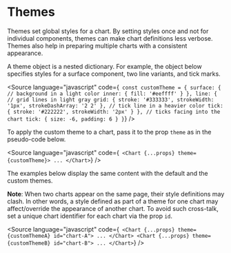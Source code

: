 
<Meta title="Core/Themes" />

# Themes

Themes set global styles for a chart.
By setting styles once and not for individual components, themes can make chart definitions less verbose.
Themes also help in preparing multiple charts with a consistent appearance.

A theme object is a nested dictionary. For example, the object below specifies styles
for a surface component, two line variants, and tick marks.

<Source
    language="javascript"
    code={`
const customTheme = {
  surface: {
    // background in a light color
    inner: {
      fill: '#eeffff'
    }
  },
  line: {
    // grid lines in light gray
    grid: {
      stroke: '#333333',
      strokeWidth: '1px',
      strokeDashArray: '2 2'
    },
    // tick line in a heavier color
    tick: {
      stroke: '#222222',
      strokeWidth: '2px'
    }
  },
  // ticks facing into the chart
  tick: {
    size: -6,
    padding: 6
  }
}`}
/>

To apply the custom theme to a chart, pass it to the prop `theme` as in the pseudo-code below.

<Source
    language="javascript"
    code={`
<Chart {...props} theme={customTheme}>
  ...
</Chart>`}
/>

The examples below display the same content with the default and the custom themes.

<Canvas>
    <Story name="default">
        <div style={{ margin: '0.5em', border: 'solid 1px #aa3333', display: 'inline-block' }}>
            <Chart
                id={'chart-1'}
                width={400}
                height={260}
                margin={{ top: 40, right: 40, bottom: 40, left: 40 }}
                data={[]}
                scaleX={{
                    variant: 'linear',
                    min: 0,
                    max: 100,
                }}
                scaleY={{
                    variant: 'linear',
                    min: 0,
                    max: 100,
                }}
            >
                <BackgroundSurface variant={'inner'} />
            </Chart>
        </div>
    </Story>
    <Story name="custom">
        <div style={{ margin: '0.5em', border: 'solid 1px #aa3333', display: 'inline-block' }}>
            <Chart
                id={'chart-2'}
                width={400}
                height={260}
                margin={{ top: 40, right: 40, bottom: 40, left: 40 }}
                data={[]}
                scaleX={{
                    variant: 'linear',
                    min: 0,
                    max: 100,
                }}
                scaleY={{
                    variant: 'linear',
                    min: 0,
                    max: 100,
                }}
                theme={customTheme}
            >
                <BackgroundSurface variant={'inner'} />
            </Chart>
        </div>
    </Story>
</Canvas>

**Note**: When two charts appear on the same page, their style definitions may clash.
In other words, a style defined as part of a theme for one chart may affect/override the appearance of another chart.
To avoid such cross-talk, set a unique chart identifier for each chart via the prop `id`.

<Source
    language="javascript"
    code={`
<Chart {...props} theme={customThemeA} id="chart-A">
  ...
</Chart>
<Chart {...props} theme={customThemeB} id="chart-B">
  ...
</Chart>`}
/>
